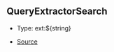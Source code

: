 ## QueryExtractorSearch

- Type: ext:\$\{string}

- [Source](https://github.com/Androz2091/discord-player/blob/e5339f1/packages/discord-player/src/types/types.ts#L214)